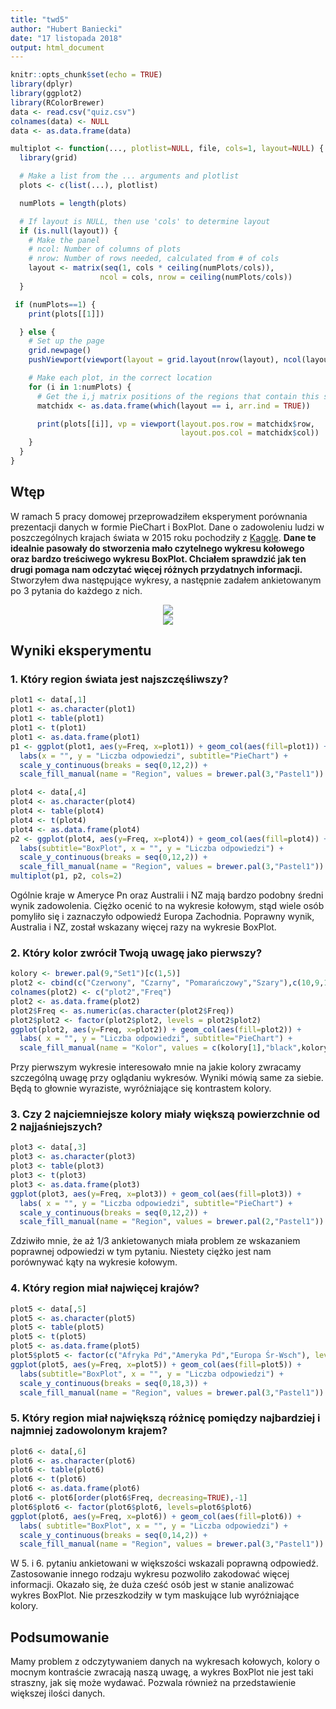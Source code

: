 ---
title: "twd5"
author: "Hubert Baniecki"
date: "17 listopada 2018"
output: html_document
---

```{r setup, include=FALSE}
knitr::opts_chunk$set(echo = TRUE)
library(dplyr)
library(ggplot2)
library(RColorBrewer)
data <- read.csv("quiz.csv")
colnames(data) <- NULL
data <- as.data.frame(data)

multiplot <- function(..., plotlist=NULL, file, cols=1, layout=NULL) {
  library(grid)

  # Make a list from the ... arguments and plotlist
  plots <- c(list(...), plotlist)

  numPlots = length(plots)

  # If layout is NULL, then use 'cols' to determine layout
  if (is.null(layout)) {
    # Make the panel
    # ncol: Number of columns of plots
    # nrow: Number of rows needed, calculated from # of cols
    layout <- matrix(seq(1, cols * ceiling(numPlots/cols)),
                    ncol = cols, nrow = ceiling(numPlots/cols))
  }

 if (numPlots==1) {
    print(plots[[1]])

  } else {
    # Set up the page
    grid.newpage()
    pushViewport(viewport(layout = grid.layout(nrow(layout), ncol(layout))))

    # Make each plot, in the correct location
    for (i in 1:numPlots) {
      # Get the i,j matrix positions of the regions that contain this subplot
      matchidx <- as.data.frame(which(layout == i, arr.ind = TRUE))

      print(plots[[i]], vp = viewport(layout.pos.row = matchidx$row,
                                      layout.pos.col = matchidx$col))
    }
  }
}
```

## Wtęp
W ramach 5 pracy domowej przeprowadziłem eksperyment porównania prezentacji danych w formie PieChart i BoxPlot. Dane o zadowoleniu ludzi w poszczególnych krajach świata w 2015 roku pochodziły z [Kaggle](https://www.kaggle.com/unsdsn/world-happiness). **Dane te idealnie pasowały do stworzenia mało czytelnego wykresu kołowego oraz bardzo treściwego wykresu BoxPlot. Chciałem sprawdzić jak ten drugi pomaga nam odczytać więcej różnych przydatnych informacji.**
Stworzyłem dwa następujące wykresy, a następnie zadałem ankietowanym po 3 pytania do każdego z nich.

<center>![](pieChart.jpeg)</center>

<center>![](boxChart.png)</center>


## Wyniki eksperymentu
### 1. Który region świata jest najszczęśliwszy?
```{r echo = FALSE, out.width="100%", fig.height=4, warning=FALSE}
plot1 <- data[,1]
plot1 <- as.character(plot1)
plot1 <- table(plot1)
plot1 <- t(plot1)
plot1 <- as.data.frame(plot1)
p1 <- ggplot(plot1, aes(y=Freq, x=plot1)) + geom_col(aes(fill=plot1)) + 
  labs(x = "", y = "Liczba odpowiedzi", subtitle="PieChart") + 
  scale_y_continuous(breaks = seq(0,12,2)) +
  scale_fill_manual(name = "Region", values = brewer.pal(3,"Pastel1"))  + guides(fill=FALSE)

plot4 <- data[,4]
plot4 <- as.character(plot4)
plot4 <- table(plot4)
plot4 <- t(plot4)
plot4 <- as.data.frame(plot4)
p2 <- ggplot(plot4, aes(y=Freq, x=plot4)) + geom_col(aes(fill=plot4)) + 
  labs(subtitle="BoxPlot", x = "", y = "Liczba odpowiedzi") + 
  scale_y_continuous(breaks = seq(0,12,2)) +
  scale_fill_manual(name = "Region", values = brewer.pal(3,"Pastel1")) + guides(fill=FALSE)
multiplot(p1, p2, cols=2)

```

Ogólnie kraje w Ameryce Pn oraz Australii i NZ mają bardzo podobny średni wynik zadowolenia. Ciężko ocenić to na wykresie kołowym, stąd wiele osób pomyliło się i zaznaczyło odpowiedź Europa Zachodnia. Poprawny wynik, Australia i NZ, został wskazany więcej razy na wykresie BoxPlot.

### 2. Który kolor zwrócił Twoją uwagę jako pierwszy?
```{r echo = FALSE, fig.width=5, fig.height=5, warning=FALSE, fig.align='center'}
kolory <- brewer.pal(9,"Set1")[c(1,5)]
plot2 <- cbind(c("Czerwony", "Czarny", "Pomarańczowy","Szary"),c(10,9,1,0))
colnames(plot2) <- c("plot2","Freq")
plot2 <- as.data.frame(plot2)
plot2$Freq <- as.numeric(as.character(plot2$Freq))
plot2$plot2 <- factor(plot2$plot2, levels = plot2$plot2)
ggplot(plot2, aes(y=Freq, x=plot2)) + geom_col(aes(fill=plot2)) + 
  labs( x = "", y = "Liczba odpowiedzi", subtitle="PieChart") + 
  scale_fill_manual(name = "Kolor", values = c(kolory[1],"black",kolory[2],"black"))  + scale_y_continuous(breaks = seq(0,10,2)) + guides(fill=FALSE)
```

Przy pierwszym wykresie interesowało mnie na jakie kolory zwracamy szczególną uwagę przy oglądaniu wykresów. Wyniki mówią same za siebie. Będą to głownie wyraziste, wyróżniające się kontrastem kolory.

### 3. Czy 2 najciemniejsze kolory miały większą powierzchnie od 2 najjaśniejszych?
```{r echo = FALSE, fig.width=5, fig.height=5, warning=FALSE, fig.align='center'}

plot3 <- data[,3]
plot3 <- as.character(plot3)
plot3 <- table(plot3)
plot3 <- t(plot3)
plot3 <- as.data.frame(plot3)
ggplot(plot3, aes(y=Freq, x=plot3)) + geom_col(aes(fill=plot3)) +
  labs( x = "", y = "Liczba odpowiedzi", subtitle="PieChart") + 
  scale_y_continuous(breaks = seq(0,12,2)) +
  scale_fill_manual(name = "Region", values = brewer.pal(2,"Pastel1")) + guides(fill=FALSE)
```

Zdziwiło mnie, że aż 1/3 ankietowanych miała problem ze wskazaniem poprawnej odpowiedzi w tym pytaniu. Niestety ciężko jest nam porównywać kąty na wykresie kołowym.

### 4. Który region miał najwięcej krajów?

```{r echo = FALSE, fig.width=5, fig.height=5, warning=FALSE, fig.align='center'}
plot5 <- data[,5]
plot5 <- as.character(plot5)
plot5 <- table(plot5)
plot5 <- t(plot5)
plot5 <- as.data.frame(plot5)
plot5$plot5 <- factor(c("Afryka Pd","Ameryka Pd","Europa Śr-Wsch"), levels=c("Afryka Pd","Ameryka Pd","Europa Śr-Wsch"))
ggplot(plot5, aes(y=Freq, x=plot5)) + geom_col(aes(fill=plot5)) + 
  labs(subtitle="BoxPlot", x = "", y = "Liczba odpowiedzi") + 
  scale_y_continuous(breaks = seq(0,18,3)) +
  scale_fill_manual(name = "Region", values = brewer.pal(3,"Pastel1")) + guides(fill=FALSE)
```


### 5. Który region miał największą różnicę pomiędzy najbardziej i najmniej zadowolonym krajem?

```{r echo = FALSE, fig.width=5, fig.height=5, warning=FALSE, fig.align='center'}
plot6 <- data[,6]
plot6 <- as.character(plot6)
plot6 <- table(plot6)
plot6 <- t(plot6)
plot6 <- as.data.frame(plot6)
plot6 <- plot6[order(plot6$Freq, decreasing=TRUE),-1]
plot6$plot6 <- factor(plot6$plot6, levels=plot6$plot6)
ggplot(plot6, aes(y=Freq, x=plot6)) + geom_col(aes(fill=plot6)) + 
  labs( subtitle="BoxPlot", x = "", y = "Liczba odpowiedzi") + 
  scale_y_continuous(breaks = seq(0,14,2)) +
  scale_fill_manual(name = "Region", values = brewer.pal(3,"Pastel1")) + guides(fill=FALSE)
```

W 5. i 6. pytaniu ankietowani w większości wskazali poprawną odpowiedź. Zastosowanie innego rodzaju wykresu pozwoliło zakodować więcej informacji. Okazało się, że duża cześć osób jest w stanie analizować wykres BoxPlot. Nie przeszkodziły w tym maskujące lub wyróżniające kolory.

## Podsumowanie
Mamy problem z odczytywaniem danych na wykresach kołowych, kolory o mocnym kontraście zwracają naszą uwagę, a wykres BoxPlot nie jest taki straszny, jak się może wydawać. Pozwala również na przedstawienie większej ilości danych.
